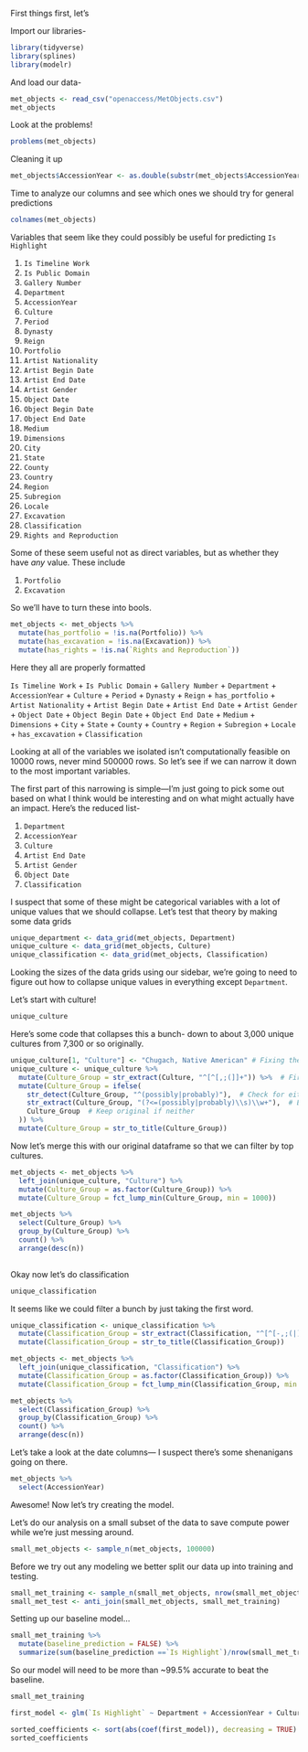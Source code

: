 First things first, let's 

Import our libraries-

```r
library(tidyverse)
library(splines)
library(modelr)
```

And load our data-

```r
met_objects <- read_csv("openaccess/MetObjects.csv")
met_objects
```

Look at the problems!

```r
problems(met_objects)
```

Cleaning it up

```r
met_objects$AccessionYear <- as.double(substr(met_objects$AccessionYear, 1, 4))
```

Time to analyze our columns and see which ones we should try for general predictions

```r
colnames(met_objects)
```

Variables that seem like they could possibly be useful for predicting `Is Highlight`

1. `Is Timeline Work`
2. `Is Public Domain`
3. `Gallery Number`
4. `Department`
5. `AccessionYear`
6. `Culture`
7. `Period`
8. `Dynasty`
9. `Reign`
10. `Portfolio`
11. `Artist Nationality`
12. `Artist Begin Date`
13. `Artist End Date`
14. `Artist Gender`
15. `Object Date`
16. `Object Begin Date`
17. `Object End Date`
18. `Medium`
19. `Dimensions`
20. `City`
21. `State`
22. `County`
23. `Country`
24. `Region`
25. `Subregion`
26. `Locale`
27. `Excavation`
28. `Classification`
29. `Rights and Reproduction`



Some of these seem useful not as direct variables, but as whether they have *any* value. 
These include

1. `Portfolio`
2. `Excavation`

So we'll have to turn these into bools.

```r
met_objects <- met_objects %>%
  mutate(has_portfolio = !is.na(Portfolio)) %>%
  mutate(has_excavation = !is.na(Excavation)) %>%
  mutate(has_rights = !is.na(`Rights and Reproduction`))
```

Here they all are properly formatted

`Is Timeline Work` + `Is Public Domain` + `Gallery Number` + `Department` + `AccessionYear` + `Culture` + `Period` + `Dynasty` + `Reign` + `has_portfolio` + `Artist Nationality` + `Artist Begin Date` + `Artist End Date` + `Artist Gender` + `Object Date` + `Object Begin Date` + `Object End Date` + `Medium` + `Dimensions` + `City` + `State` + `County` + `Country` + `Region` + `Subregion` + `Locale` + `has_excavation` + `Classification`

Looking at all of the variables we isolated isn't computationally feasible on 10000 rows, never mind 500000 rows. 
So let's see if we can narrow it down to the most important variables.

The first part of this narrowing is simple—I'm just going to pick some out based on what I think would be interesting and on what might actually have an impact.
Here's the reduced list-


1. `Department`
2. `AccessionYear`
3. `Culture`
4. `Artist End Date`
5. `Artist Gender`
6. `Object Date`
7. `Classification`

I suspect that some of these might be categorical variables with a lot of unique values that we should collapse. 
Let's test that theory by making some data grids


```r
unique_department <- data_grid(met_objects, Department)
unique_culture <- data_grid(met_objects, Culture)
unique_classification <- data_grid(met_objects, Classification)
```

Looking the sizes of the data grids using our sidebar, we're going to need to figure out how to collapse unique values in everything except `Department`.

Let's start with culture!

```r
unique_culture
```

Here's some code that collapses this a bunch- down to about 3,000 unique cultures from 7,300 or so originally.

```r
unique_culture[1, "Culture"] <- "Chugach, Native American" # Fixing the newline character that's in there for some reason.
unique_culture <- unique_culture %>% 
  mutate(Culture_Group = str_extract(Culture, "^[^[,;(]]+")) %>%  # First pattern
  mutate(Culture_Group = ifelse(
    str_detect(Culture_Group, "^(possibly|probably)"),  # Check for either word at start
    str_extract(Culture_Group, "(?<=(possibly|probably)\\s)\\w+"),  # Extract word after either
    Culture_Group  # Keep original if neither
  )) %>%
  mutate(Culture_Group = str_to_title(Culture_Group))
```

Now let's merge this with our original dataframe so that we can filter by top cultures.

```r
met_objects <- met_objects %>%
  left_join(unique_culture, "Culture") %>%
  mutate(Culture_Group = as.factor(Culture_Group)) %>%
  mutate(Culture_Group = fct_lump_min(Culture_Group, min = 1000)) 

met_objects %>%
  select(Culture_Group) %>%
  group_by(Culture_Group) %>%
  count() %>%
  arrange(desc(n))
  
```

Okay now let's do classification

```r
unique_classification
```

It seems like we could filter a bunch by just taking the first word.

```r
unique_classification <- unique_classification %>% 
  mutate(Classification_Group = str_extract(Classification, "^[^[-,;(|]]+")) %>%
  mutate(Classification_Group = str_to_title(Classification_Group))
```


```r
met_objects <- met_objects %>%
  left_join(unique_classification, "Classification") %>%
  mutate(Classification_Group = as.factor(Classification_Group)) %>%
  mutate(Classification_Group = fct_lump_min(Classification_Group, min = 1000)) 

met_objects %>%
  select(Classification_Group) %>%
  group_by(Classification_Group) %>%
  count() %>%
  arrange(desc(n))
```

Let's take a look at the date columns— I suspect there's some shenanigans going on there.

```r
met_objects %>%
  select(AccessionYear)
```



Awesome! Now let's try creating the model.

Let's do our analysis on a small subset of the data to save compute power while we're just messing around. 

```r
small_met_objects <- sample_n(met_objects, 100000)
```

Before we try out any modeling we better split our data up into training and testing.

```r
small_met_training <- sample_n(small_met_objects, nrow(small_met_objects) * 0.8)
small_met_test <- anti_join(small_met_objects, small_met_training)
```

Setting up our baseline model...

```r
small_met_training %>%
  mutate(baseline_prediction = FALSE) %>%
  summarize(sum(baseline_prediction ==`Is Highlight`)/nrow(small_met_training))
```

So our model will need to be more than ~99.5% accurate to beat the baseline. 
```r
small_met_training
```

```r
first_model <- glm(`Is Highlight` ~ Department + AccessionYear + Culture_Group + `Artist End Date` + `Artist Gender` + `Object Date` + Classification_Group, data = small_met_training, family='binomial')
```

```r
sorted_coefficients <- sort(abs(coef(first_model)), decreasing = TRUE)
sorted_coefficients
```

